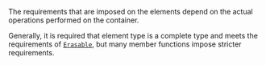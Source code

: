 The requirements that are imposed on the elements depend on the actual operations performed on the container.


Generally, it is required that element type is a complete type and meets the requirements of [`Erasable`](/docs/std/named_req/Erasable), but many member functions impose stricter requirements.
